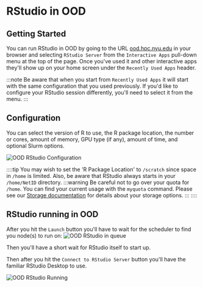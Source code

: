 # RStudio in OOD


## Getting Started
You can run RStudio in OOD by going to the URL [ood.hpc.nyu.edu](http://ood.hpc.nyu.edu) in your browser and selecting `RStudio Server` from the `Interactive Apps` pull-down menu at the top of the page.  Once you've used it and other interactive apps they'll show up on your home screen under the `Recently Used Apps` header.

:::note
Be aware that when you start from `Recently Used Apps` it will start with the same configuration that you used previously.  If you'd like to configure your RStudio session differently, you'll need to select it from the menu.
:::

## Configuration

You can select the version of R to use, the R package location, the number or cores, amount of memory, GPU type (if any), amount of time, and optional Slurm options.

![OOD RStudio Configuration](./static/ood_rstudio_config.png)

::::tip
You may wish to set the 'R Package Location' to `/scratch` since space in `/home` is limited.
Also, be aware that RStudio always starts in your `/home/NetID` directory.
:::warning
Be careful not to go over your quota for `/home`.  You can find your current usage with the `myquota` command.  Please see our [Storage documentation](../03_storage/01_intro_and_data_management.mdx) for details about your storage options.
:::
::::

## RStudio running in OOD

After you hit the `Launch` button you'll have to wait for the scheduler to find you node(s) to run on:
![OOD RStudio in queue](./static/ood_rstudio_in_queue.png)

Then you'll have a short wait for RStudio itself to start up.<br />

Then after you hit the `Connect to RStudio Server` button you'll have the familiar RStudio Desktop to use.

![OOD RStudio Running](./static/ood_rstudio_running.png)
